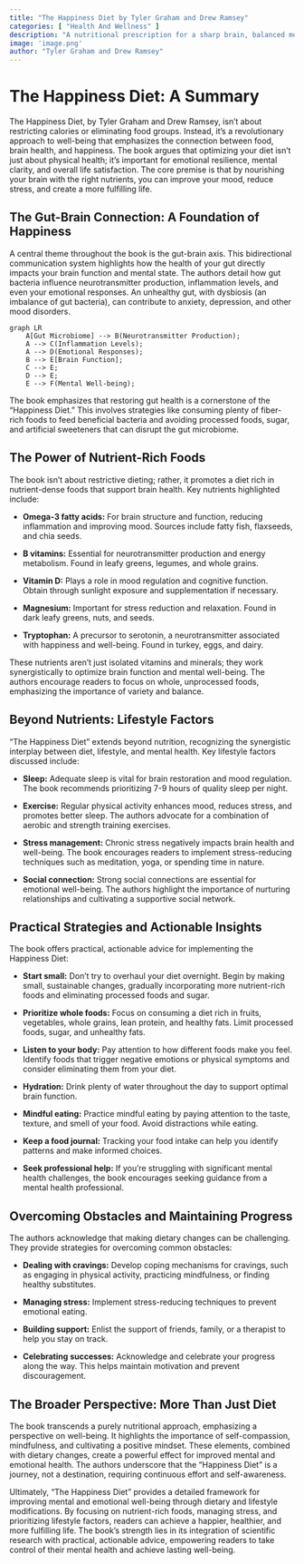 ```yaml
---
title: "The Happiness Diet by Tyler Graham and Drew Ramsey"
categories: [ "Health And Wellness" ]
description: "A nutritional prescription for a sharp brain, balanced mood, and lean body"
image: 'image.png'
author: "Tyler Graham and Drew Ramsey"
---
```

# The Happiness Diet: A Summary

The Happiness Diet, by Tyler Graham and Drew Ramsey, isn't about restricting calories or eliminating food groups. Instead, it's a revolutionary approach to well-being that emphasizes the connection between food, brain health, and happiness. The book argues that optimizing your diet isn't just about physical health; it's important for emotional resilience, mental clarity, and overall life satisfaction. The core premise is that by nourishing your brain with the right nutrients, you can improve your mood, reduce stress, and create a more fulfilling life.

## The Gut-Brain Connection: A Foundation of Happiness

A central theme throughout the book is the gut-brain axis. This bidirectional communication system highlights how the health of your gut directly impacts your brain function and mental state. The authors detail how gut bacteria influence neurotransmitter production, inflammation levels, and even your emotional responses. An unhealthy gut, with dysbiosis (an imbalance of gut bacteria), can contribute to anxiety, depression, and other mood disorders.

```mermaid
graph LR
    A[Gut Microbiome] --> B(Neurotransmitter Production);
    A --> C(Inflammation Levels);
    A --> D(Emotional Responses);
    B --> E[Brain Function];
    C --> E;
    D --> E;
    E --> F(Mental Well-being);
```

The book emphasizes that restoring gut health is a cornerstone of the "Happiness Diet." This involves strategies like consuming plenty of fiber-rich foods to feed beneficial bacteria and avoiding processed foods, sugar, and artificial sweeteners that can disrupt the gut microbiome.

## The Power of Nutrient-Rich Foods

The book isn't about restrictive dieting; rather, it promotes a diet rich in nutrient-dense foods that support brain health.  Key nutrients highlighted include:

* **Omega-3 fatty acids:** For brain structure and function, reducing inflammation and improving mood. Sources include fatty fish, flaxseeds, and chia seeds.

* **B vitamins:** Essential for neurotransmitter production and energy metabolism.  Found in leafy greens, legumes, and whole grains.

* **Vitamin D:** Plays a role in mood regulation and cognitive function.  Obtain through sunlight exposure and supplementation if necessary.

* **Magnesium:**  Important for stress reduction and relaxation.  Found in dark leafy greens, nuts, and seeds.

* **Tryptophan:** A precursor to serotonin, a neurotransmitter associated with happiness and well-being. Found in turkey, eggs, and dairy.

These nutrients aren't just isolated vitamins and minerals; they work synergistically to optimize brain function and mental well-being. The authors encourage readers to focus on whole, unprocessed foods, emphasizing the importance of variety and balance.

## Beyond Nutrients: Lifestyle Factors

"The Happiness Diet" extends beyond nutrition, recognizing the synergistic interplay between diet, lifestyle, and mental health.  Key lifestyle factors discussed include:

* **Sleep:**  Adequate sleep is vital for brain restoration and mood regulation.  The book recommends prioritizing 7-9 hours of quality sleep per night.

* **Exercise:** Regular physical activity enhances mood, reduces stress, and promotes better sleep. The authors advocate for a combination of aerobic and strength training exercises.

* **Stress management:**  Chronic stress negatively impacts brain health and well-being.  The book encourages readers to implement stress-reducing techniques such as meditation, yoga, or spending time in nature.

* **Social connection:** Strong social connections are essential for emotional well-being.  The authors highlight the importance of nurturing relationships and cultivating a supportive social network.


## Practical Strategies and Actionable Insights

The book offers practical, actionable advice for implementing the Happiness Diet:

* **Start small:** Don't try to overhaul your diet overnight. Begin by making small, sustainable changes, gradually incorporating more nutrient-rich foods and eliminating processed foods and sugar.

* **Prioritize whole foods:**  Focus on consuming a diet rich in fruits, vegetables, whole grains, lean protein, and healthy fats.  Limit processed foods, sugar, and unhealthy fats.

* **Listen to your body:** Pay attention to how different foods make you feel.  Identify foods that trigger negative emotions or physical symptoms and consider eliminating them from your diet.

* **Hydration:** Drink plenty of water throughout the day to support optimal brain function.

* **Mindful eating:** Practice mindful eating by paying attention to the taste, texture, and smell of your food.  Avoid distractions while eating.

* **Keep a food journal:** Tracking your food intake can help you identify patterns and make informed choices.

* **Seek professional help:** If you're struggling with significant mental health challenges, the book encourages seeking guidance from a mental health professional.


## Overcoming Obstacles and Maintaining Progress

The authors acknowledge that making dietary changes can be challenging.  They provide strategies for overcoming common obstacles:

* **Dealing with cravings:**  Develop coping mechanisms for cravings, such as engaging in physical activity, practicing mindfulness, or finding healthy substitutes.

* **Managing stress:** Implement stress-reducing techniques to prevent emotional eating.

* **Building support:**  Enlist the support of friends, family, or a therapist to help you stay on track.

* **Celebrating successes:**  Acknowledge and celebrate your progress along the way.  This helps maintain motivation and prevent discouragement.

## The Broader Perspective:  More Than Just Diet

The book transcends a purely nutritional approach, emphasizing a perspective on well-being. It highlights the importance of self-compassion, mindfulness, and cultivating a positive mindset.  These elements, combined with dietary changes, create a powerful effect for improved mental and emotional health. The authors underscore that the "Happiness Diet" is a journey, not a destination, requiring continuous effort and self-awareness.

Ultimately, "The Happiness Diet" provides a detailed framework for improving mental and emotional well-being through dietary and lifestyle modifications. By focusing on nutrient-rich foods, managing stress, and prioritizing lifestyle factors, readers can achieve a happier, healthier, and more fulfilling life. The book's strength lies in its integration of scientific research with practical, actionable advice, empowering readers to take control of their mental health and achieve lasting well-being.

